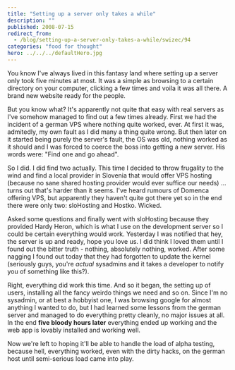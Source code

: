 ```yaml
---
title: "Setting up a server only takes a while"
description: ""
published: 2008-07-15
redirect_from:
  - /blog/setting-up-a-server-only-takes-a-while/swizec/94
categories: "food for thought"
hero: ../../../defaultHero.jpg
---
```


You know I've always lived in this fantasy land where setting up a server only took five minutes at most. It was a simple as browsing to a certain directory on your computer, clicking a few times and voila it was all there. A brand new website ready for the people.

But you know what? It's apparently not quite that easy with real servers as I've somehow managed to find out a few times already. First we had the incident of a german VPS where nothing quite worked, ever. At first it was, admitedly, my own fault as I did many a thing quite wrong. But then later on it started being purely the server's fault, the OS was old, nothing worked as it should and I was forced to coerce the boss into getting a new server. His words were: "Find one and go ahead".

So I did. I did find two actually. This time I decided to throw frugality to the wind and find a local provider in Slovenia that would offer VPS hosting (because no sane shared hosting provider would ever suffice our needs) ... turns out that's harder than it seems. I've heard rumours of Domenca offering VPS, but apparently they haven't quite got there yet so in the end there were only two: sloHosting and Hostko. Wicked.

Asked some questions and finally went with sloHosting because they provided Hardy Heron, which is what I use on the development server so I could be certain everything would work. Yesterday I was notified that hey, the server is up and ready, hope you love us. I did think I loved them until I found out the bitter truth - nothing, absolutely nothing, worked. After some nagging I found out today that they had forgotten to update the kernel (seriously guys, you're _actual_ sysadmins and it takes a developer to notify you of something like this?).

Right, everything did work this time. And so it began, the setting up of users, installing all the fancy weirdo things we need and so on. Since I'm no sysadmin, or at best a hobbyist one, I was browsing google for almost anything I wanted to do, but I had learned some lessons from the german server and managed to do everything pretty cleanly, no major issues at all. In the end **five bloody hours later** everything ended up working and the web app is lovably installed and working well.

Now we're left to hoping it'll be able to handle the load of alpha testing, because hell, everything worked, even with the dirty hacks, on the german host until semi-serious load came into play.
